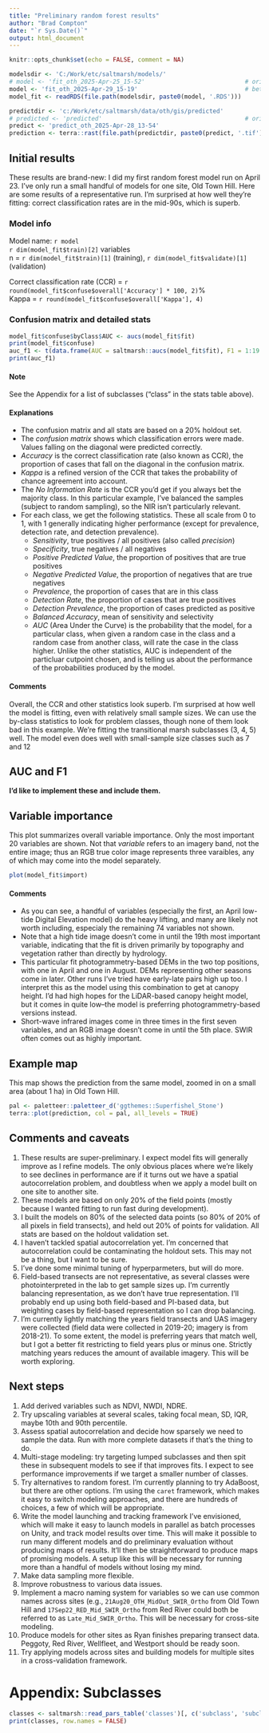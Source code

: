 ```yaml
---
title: "Preliminary random forest results"
author: "Brad Compton"
date: "`r Sys.Date()`"
output: html_document
---
```

<style>
/* Limit body text width, center paragraphs and lists */
.main-container p,
.main-container ul,
.main-container ol,
.main-container blockquote {
max-width: 850px;
margin-left: auto;
margin-right: auto;
}

/* Do NOT constrain code output or code blocks */
.main-container pre,
.main-container pre.r,
.main-container code,
.main-container .r-output {
max-width: none !important;
}
</style>



```r
knitr::opts_chunk$set(echo = FALSE, comment = NA)

modelsdir <- 'C:/Work/etc/saltmarsh/models/' 
# model <- 'fit_oth_2025-Apr-25_15-52'                            # orig
model <- 'fit_oth_2025-Apr-29_15-19'                              # better model: all vars for 2018-2021 (this one includes data for AUC)
model_fit <- readRDS(file.path(modelsdir, paste0(model, '.RDS')))

predictdir <- 'c:/Work/etc/saltmarsh/data/oth/gis/predicted'
# predicted <- 'predicted'                                        # orig
predict <- 'predict_oth_2025-Apr-28_13-54'
prediction <- terra::rast(file.path(predictdir, paste0(predict, '.tif')))
```

## Initial results

These results are brand-new: I did my first random forest model run on April 23. I've only run a small 
handful of models for one site, Old Town Hill. Here are some results of a representative run. I'm 
surprised at how well they're fitting: correct classification rates are in the mid-90s, which is superb.

### Model info

Model name: `r model`  
`r dim(model_fit$train)[2]` variables  
n = `r dim(model_fit$train)[1]` (training), `r dim(model_fit$validate)[1]` (validation)  

Correct classification rate (CCR) = `r round(model_fit$confuse$overall['Accuracy'] * 100, 2)`%  
Kappa = `r round(model_fit$confuse$overall['Kappa'], 4)`  

### Confusion matrix and detailed stats

```r
model_fit$confuse$byClass$AUC <- aucs(model_fit$fit)
print(model_fit$confuse)
auc_f1 <- t(data.frame(AUC = saltmarsh::aucs(model_fit$fit), F1 = 1:19 / 19))
print(auc_f1)
```
#### Note

See the Appendix for a list of subclasses ("class" in the stats table above).

#### Explanations

- The confusion matrix and all stats are based on a 20% holdout set.
- The *confusion matrix* shows which classification errors were made. Values falling on the 
diagonal were predicted correctly.
- *Accuracy* is the correct classification rate (also known as CCR), the proportion of cases that fall on the 
diagonal in the confusion matrix.
- *Kappa* is a refined version of the CCR that takes the probability of chance agreement into account.
- The *No Information Rate* is the CCR you'd get if you always bet the majority class. In this particular 
example, I've balanced the samples (subject to random sampling), so the NIR isn't particularly relevant.
- For each class, we get the following statistics. These all scale from 0 to 1, with 1 generally indicating
  higher performance (except for prevalence, detection rate, and detection prevalence).
  - *Sensitivity*, true positives / all positives (also called *precision*)
  - *Specificity*, true negatives / all negatives
  - *Positive Predicted Value*, the proportion of positives that are true positives
  - *Negative Predicted Value*, the proportion of negatives that are true negatives
  - *Prevalence*, the proportion of cases that are in this class
  - *Detection Rate*, the proportion of cases that are true positives
  - *Detection Prevalence*, the proportion of cases predicted as positive
  - *Balanced Accuracy*, mean of sensitivity and selectivity
  - *AUC* (Area Under the Curve) is the probability that the model, for a particular class, when given a 
    random case in the class and a random case from another class, will rate the case in the class higher. 
    Unlike the other statistics, AUC is independent of the particluar cutpoint chosen, and is telling us
    about the performance of the probabilities produced by the model.

#### Comments

Overall, the CCR and other statistics look superb. I'm surprised at how well the model is fitting, even
with relatively small sample sizes. We can use the by-class statistics to look for problem classes, though
none of them look bad in this example. We're fitting the transitional marsh subclasses (3, 4, 5) well. 
The model even does well with small-sample size classes such as 7 and 12


## AUC and F1

**I'd like to implement these and include them.**

## Variable importance

This plot summarizes overall variable importance. Only the most important 20 variables are shown. 
Not that *variable* refers to an imagery band, not the entire image; thus an RGB true color image
represents three varaibles, any of which may come into the model separately.

```r
plot(model_fit$import)
```

#### Comments

- As you can see, a handful of variables (especially the first, an April low-tide Digital Elevation
model) do the heavy lifting, and many are likely not worth including, especialy the remaining 74 
variables not shown. 
- Note that a high tide image doesn't come in until the 19th most important variable,
indicating that the fit is driven primarily by topography and vegetation rather than directly
by hydrology. 
- This particular fit photogrammetry-based DEMs in the two top positions, with one in April and
one in August. DEMs representing other seasons come in later. Other runs I've tried have early-late 
pairs high up too. I interpret this as the model using this combination to get at canopy height. I'd had 
high hopes for the LiDAR-based canopy height model, but it comes in quite low--the model is 
preferring photogrammetry-based versions instead.
- Short-wave infrared images come in three times in the first seven variables, and an RGB image doesn't 
come in until the 5th place. SWIR often comes out as highly important.

## Example map

This map shows the prediction from the same model, zoomed in on a small area (about 1 ha) in Old Town Hill.

```r
pal <- paletteer::paletteer_d('ggthemes::Superfishel_Stone')
terra::plot(prediction, col = pal, all_levels = TRUE)
```

## Comments and caveats
1. These results are super-preliminary. I expect model fits will generally improve as I refine models. 
The only obvious places where we're likely to see declines in performance are if it turns out we
have a spatial autocorrelation problem, and doubtless when we apply a model built on one site to another
site.
2. These models are based on only 20% of the field points (mostly because I wanted fitting to run fast during
development).
3. I built the models on 80% of the selected data points (so 80% of 20% of all pixels in field transects), and 
held out 20% of points for validation. All stats are based on the holdout validation set.
4. I haven't tackled spatial autocorrelation yet. I'm concerned that autocorrelation could be contaminating
the holdout sets. This may not be a thing, but I want to be sure.
5. I've done some minimal tuning of hyperparmeters, but will do more.
6. Field-based transects are not representative, as several classes were photointerpreted in the lab to get
sample sizes up. I'm currently balancing representation, as we don't have true representation. I'll probably
end up using both field-based and PI-based data, but weighting cases by field-based representation so I
can drop balancing.
7. I'm currently lightly matching the years field transects and UAS imagery were collected (field data were 
collected in 2019-20; imagery is from 2018-21). To some extent, the model is preferring years that match well,
but I got a better fit restricting to field years plus or minus one. Strictly matching years reduces the amount
of available imagery. This will be worth exploring.

## Next steps
1. Add derived variables such as NDVI, NWDI, NDRE.
2. Try upscaling variables at several scales, taking focal mean, SD, IQR, maybe 10th and 90th percentile.
3. Assess spatial autocorrelation and decide how sparsely we need to sample the data. Run with more complete
datasets if that's the thing to do.
4. Multi-stage modeling: try targeting lumped subclasses and then spit these in subsequent models to see if 
that improves fits. I expect to see performance improvements if we target a smaller number of classes.
5. Try alternatives to random forest. I'm currently planning to try AdaBoost, but there are other options.
I'm using the `caret` framework, which makes it easy to switch modeling approaches, and there are hundreds
of choices, a few of which will be appropriate.
6. Write the model launching and tracking framework I've envisioned, which will make it easy to launch models
in parallel as batch processes on Unity, and track model results over time. This will make it possible to 
run many different models and do preliminary evaluation without producing maps of results. It'll then be 
straightforward to produce maps of promising models. A setup like this will be necessary for running more
than a handful of models without losing my mind.
7. Make data sampling more flexible.
7. Improve robustness to various data issues.
8. Implement a macro naming system for variables so we can use common names across sites (e.g., 
`21Aug20_OTH_MidOut_SWIR_Ortho` from Old Town Hill and `17Sep22_RED_Mid_SWIR_Ortho` from Red River could 
both be referred to as `Late_Mid_SWIR_Ortho`. This will be necessary for cross-site modeling.
9. Produce models for other sites as Ryan finishes preparing transect data. Peggoty, Red River, Wellfleet,
and Westport should be ready soon.
9. Try applying models across sites and building models for multiple sites in a cross-validation framework.

# Appendix: Subclasses

```r
classes <- saltmarsh::read_pars_table('classes')[, c('subclass', 'subclass_name')] 
print(classes, row.names = FALSE)
```
